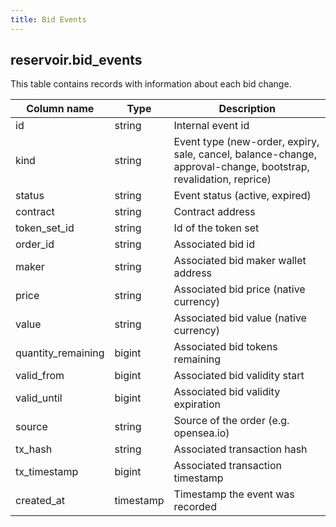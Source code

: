 ```yaml
---
title: Bid Events
---
```


## **reservoir.bid\_events**

This table contains records with information about each bid change.


| **Column name**     | **Type**  | **Description**                                                                                                 |
| ------------------- | --------- | --------------------------------------------------------------------------------------------------------------- |
| id                  | string    | Internal event id                                                                                               |
| kind                | string    | Event type (new-order, expiry, sale, cancel, balance-change, approval-change, bootstrap, revalidation, reprice) |
| status              | string    | Event status (active, expired)                                                                                  |
| contract            | string    | Contract address                                                                                                |
| token\_set\_id      | string    | Id of the token set                                                                                             |
| order\_id           | string    | Associated bid id                                                                                               |
| maker               | string    | Associated bid maker wallet address                                                                             |
| price               | string    | Associated bid price (native currency)                                                                          |
| value               | string    | Associated bid value (native currency)                                                                          |
| quantity\_remaining | bigint    | Associated bid tokens remaining                                                                                 |
| valid\_from         | bigint    | Associated bid validity start                                                                                   |
| valid\_until        | bigint    | Associated bid validity expiration                                                                              |
| source              | string    | Source of the order (e.g. opensea.io)                                                                           |
| tx\_hash            | string    | Associated transaction hash                                                                                     |
| tx\_timestamp       | bigint    | Associated transaction timestamp                                                                                |
| created\_at         | timestamp | Timestamp the event was recorded                                                                                |
